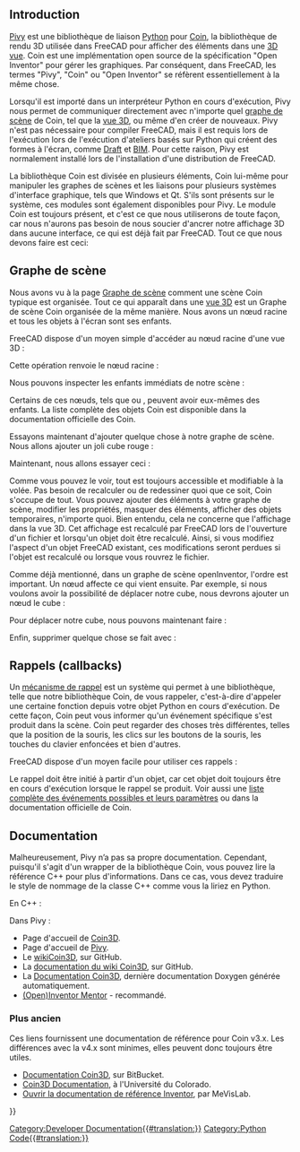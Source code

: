 <languages/>

{{Docnav/fr
|[[Scenegraph/fr|Graphe de scène]]
|[[PySide/fr|PySide]]
}}

{{TOCright}}

==Introduction==

[[Pivy/fr|Pivy]] est une bibliothèque de liaison [[Python/fr|Python]] pour [https://github.com/coin3d Coin], la bibliothèque de rendu 3D utilisée dans FreeCAD pour afficher des éléments dans une [[3D_view/fr|3D vue]]. Coin est une implémentation open source de la spécification "Open Inventor" pour gérer les graphiques. Par conséquent, dans FreeCAD, les termes "Pivy", "Coin" ou "Open Inventor" se réfèrent essentiellement à la même chose.

Lorsqu'il est importé dans un interpréteur Python en cours d'exécution, Pivy nous permet de communiquer directement avec n'importe quel [[Scenegraph/fr|graphe de scène]] de Coin, tel que la [[3D_view/fr|vue 3D]], ou même d'en créer de nouveaux. Pivy n'est pas nécessaire pour compiler FreeCAD, mais il est requis lors de l'exécution lors de l'exécution d'ateliers basés sur Python qui créent des formes à l'écran, comme [[Draft_Workbench/fr|Draft]] et [[BIM_Workbench/fr|BIM]]. Pour cette raison, Pivy est normalement installé lors de l'installation d'une distribution de FreeCAD.

La bibliothèque Coin est divisée en plusieurs éléments, Coin lui-même pour manipuler les graphes de scènes et les liaisons pour plusieurs systèmes d'interface graphique, tels que Windows et Qt. S'ils sont présents sur le système, ces modules sont également disponibles pour Pivy. Le module Coin est toujours présent, et c'est ce que nous utiliserons de toute façon, car nous n'aurons pas besoin de nous soucier d'ancrer notre affichage 3D dans aucune interface, ce qui est déjà fait par FreeCAD. Tout ce que nous devons faire est ceci:

{{Code|code=
from pivy import coin
}}

<span id="Scenegraph"></span>
==Graphe de scène==

Nous avons vu à la page [[Scenegraph/fr|Graphe de scène]] comment une scène Coin typique est organisée. Tout ce qui apparaît dans une [[3D_view/fr|vue 3D]] est un Graphe de scène Coin organisée de la même manière. Nous avons un nœud racine et tous les objets à l'écran sont ses enfants.

FreeCAD dispose d'un moyen simple d'accéder au nœud racine d'une vue 3D :

{{Code|code=
sg = FreeCADGui.ActiveDocument.ActiveView.getSceneGraph()
print(sg)
}}

Cette opération renvoie le nœud racine :

{{Code|code=
<pivy.coin.SoSelection; proxy of <Swig Object of type 'SoSelection *' at 0x360cb60> >
}}

Nous pouvons inspecter les enfants immédiats de notre scène :

{{Code|code=
for node in sg.getChildren():
    print(node)
}}

Certains de ces nœuds, tels que {{incode|SoSeparator}} ou {{incode|SoGroup}}, peuvent avoir eux-mêmes des enfants. La liste complète des objets Coin est disponible dans la documentation officielle des Coin.

Essayons maintenant d'ajouter quelque chose à notre graphe de scène. Nous allons ajouter un joli cube rouge :

{{Code|code=
col = coin.SoBaseColor()
col.rgb = (1, 0, 0)
cub = coin.SoCube()
myCustomNode = coin.SoSeparator()
myCustomNode.addChild(col)
myCustomNode.addChild(cub)
sg.addChild(myCustomNode)
}}

Maintenant, nous allons essayer ceci :

{{Code|code=
col.rgb = (1, 1, 0)
}}

Comme vous pouvez le voir, tout est toujours accessible et modifiable à la volée. Pas besoin de recalculer ou de redessiner quoi que ce soit, Coin s'occupe de tout. Vous pouvez ajouter des éléments à votre graphe de scène, modifier les propriétés, masquer des éléments, afficher des objets temporaires, n'importe quoi. Bien entendu, cela ne concerne que l'affichage dans la vue 3D. Cet affichage est recalculé par FreeCAD lors de l'ouverture d'un fichier et lorsqu'un objet doit être recalculé. Ainsi, si vous modifiez l'aspect d'un objet FreeCAD existant, ces modifications seront perdues si l'objet est recalculé ou lorsque vous rouvrez le fichier.

Comme déjà mentionné, dans un graphe de scène openInventor, l'ordre est important. Un nœud affecte ce qui vient ensuite. Par exemple, si nous voulons avoir la possibilité de déplacer notre cube, nous devrons ajouter un nœud {{incode|SoTranslation}} {{Emphasis|avant}} le cube :

{{Code|code=
col = coin.SoBaseColor()
col.rgb = (1, 0, 0)
trans = coin.SoTranslation()
trans.translation.setValue([0, 0, 0])
cub = coin.SoCube()
myCustomNode = coin.SoSeparator()
myCustomNode.addChild(col)
myCustomNode.addChild(trans)
myCustomNode.addChild(cub)
sg.addChild(myCustomNode)
}}

Pour déplacer notre cube, nous pouvons maintenant faire :

{{Code|code=
trans.translation.setValue([2, 0, 0])
}}

Enfin, supprimer quelque chose se fait avec :

{{Code|code=
sg.removeChild(myCustomNode)
}}
{{Top}}
<span id="Callbacks"></span>
==Rappels (callbacks)==

<div class="mw-translate-fuzzy">
Un [https://fr.wikipedia.org/wiki/Fonction_de_rappel mécanisme de rappel] est un système qui permet à une bibliothèque, telle que notre bibliothèque Coin, de vous rappeler, c'est-à-dire d'appeler une certaine fonction depuis votre objet Python en cours d'exécution. De cette façon, Coin peut vous informer qu'un événement spécifique s'est produit dans la scène. Coin peut regarder des choses très différentes, telles que la position de la souris, les clics sur les boutons de la souris, les touches du clavier enfoncées et bien d'autres.
</div>

FreeCAD dispose d'un moyen facile pour utiliser ces rappels :

{{Code|code=
from pivy import coin

class ButtonTest:
    def __init__(self):
        self.view = FreeCADGui.ActiveDocument.ActiveView
        self.callback = self.view.addEventCallbackPivy(coin.SoMouseButtonEvent.getClassTypeId(), self.getMouseClick) 

    def getMouseClick(self, event_cb):
        event = event_cb.getEvent()
        if event.getState() == coin.SoMouseButtonEvent.DOWN:
            print("Alert!!! A mouse button has been improperly clicked!!!")
            self.view.removeEventCallbackPivy(coin.SoMouseButtonEvent.getClassTypeId(), self.callback)

ButtonTest()
}}

Le rappel doit être initié à partir d'un objet, car cet objet doit toujours être en cours d'exécution lorsque le rappel se produit. Voir aussi une [[Code_snippets/fr#Observer_des_.C3.A9v.C3.A8nements_de_la_souris_dans_la_vue_3D_via_Python|liste complète des événements possibles et leurs paramètres]] ou dans la documentation officielle de Coin.
{{Top}}
==Documentation== 

Malheureusement, Pivy n’a pas sa propre documentation. Cependant, puisqu'il s'agit d'un wrapper de la bibliothèque Coin, vous pouvez lire la référence C++ pour plus d'informations. Dans ce cas, vous devez traduire le style de nommage de la classe C++ comme vous la liriez en Python.

En C++ :

{{Code|code=
SoFile::getClassTypeId()
}}

Dans Pivy :

{{Code|code=
SoFile.getClassId()
}}

* Page d'accueil de [https://github.com/coin3d Coin3D].
* Page d'accueil de [https://github.com/coin3d/pivy Pivy].
* Le [https://github.com/coin3d/coin/wiki wikiCoin3D], sur GitHub.
* La [https://github.com/coin3d/coin/wiki/Documentation documentation du wiki Coin3D], sur GitHub.
* La [https://coin3d.github.io/Coin/html/ Documentation Coin3D], dernière documentation Doxygen générée automatiquement.
* [https://webdocs.cs.ualberta.ca/~graphics/books/mentor.pdf (Open)Inventor Mentor] - recommandé.

<span id="Older"></span>
=== Plus ancien ===

Ces liens fournissent une documentation de référence pour Coin v3.x. Les différences avec la v4.x sont minimes, elles peuvent donc toujours être utiles.

* [https://coin3d.bitbucket.io/Coin/index.html Documentation Coin3D], sur BitBucket.
* [https://grey.colorado.edu/coin3d/index.html Coin3D Documentation], à l'Université du Colorado.
* [https://mevislabdownloads.mevis.de/docs/current/MeVis/ThirdParty/Documentation/Publish/OpenInventorReference/index.html Ouvrir la documentation de référence Inventor], par MeVisLab.
{{Top}}

{{Docnav/fr
|[[Scenegraph/fr|Graphe de scène]]
|[[PySide/fr|PySide]]
}}

{{Powerdocnavi{{#translation:}}}}
[[Category:Developer Documentation{{#translation:}}]]
[[Category:Python Code{{#translation:}}]]